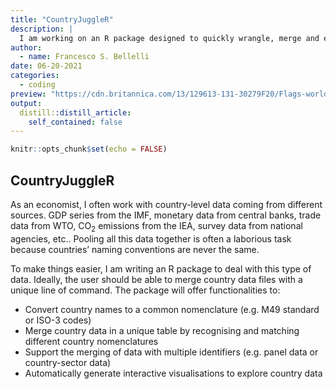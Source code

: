 ```yaml
---
title: "CountryJuggleR"
description: |
  I am working on an R package designed to quickly wrangle, merge and explore country data
author:
  - name: Francesco S. Bellelli
date: 06-20-2021
categories:
  - coding
preview: "https://cdn.britannica.com/13/129613-131-30279F20/Flags-world-flags-Country-history-blog-travel-2009.jpg"
output:
  distill::distill_article:
    self_contained: false
---
```



```r
knitr::opts_chunk$set(echo = FALSE)
```


## CountryJuggleR

As an economist, I often work with country-level data coming from different sources. GDP series from the IMF, monetary data from central banks, trade data from WTO, CO~2~  emissions from the IEA, survey data from national agencies, etc.. Pooling all this data together is often a laborious task because countries' naming conventions are never the same. 


To make things easier, I am writing an R package to deal with this type of data. Ideally, the user should be able to merge country data files with a unique line of command. The package will offer functionalities to:

- Convert country names to a common nomenclature (e.g. M49 standard or ISO-3 codes)
- Merge country data in a unique table by recognising and matching different country nomenclatures
- Support the merging of data with multiple identifiers (e.g. panel data or country-sector data)
- Automatically generate interactive visualisations to explore country data 